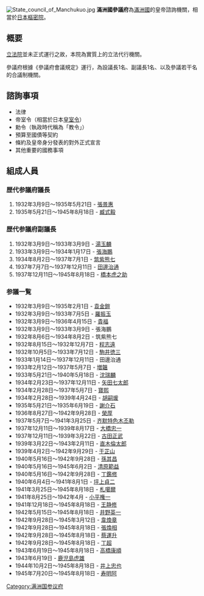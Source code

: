 [[File:State_council_of_Manchukuo.jpg|thumb]]
'''滿洲國參議府'''為[[滿洲國|滿洲國]]的皇帝諮詢機關，相當於[[日本樞密院|日本樞密院]]。

== 概要 ==
[[滿州國立法院|立法院]]並未正式運行之故，本院為實質上的立法代行機關。 

參議府根據《參議府會議規定》運行，為設議長1名、副議長1名、以及參議若干名的合議制機關。

==諮詢事項==
*法律
*帝室令（相當於日本[[皇室令|皇室令]]）
*勅令（執政時代稱為「教令」）
*預算至國債等契約
*條約及皇帝身分發表的對外正式宣言
*其他重要的國務事項

==組成人員==
===歴代参議府議長===
# 1932年3月9日～1935年5月21日 - [[張景惠|張景惠]]
# 1935年5月21日～1945年8月18日 - [[臧式毅|臧式毅]]

===歴代参議府副議長===
# 1932年3月9日～1933年3月9日 - [[湯玉麟|湯玉麟]]
# 1933年3月9日～1934年1月17日 - [[張海鵬|張海鵬]]
# 1934年8月2日～1937年7月1日 - [[筑紫熊七|筑紫熊七]]
# 1937年7月7日～1937年12月11日 - [[田邊治通|田邊治通]]
# 1937年12月11日～1945年8月18日 - [[橋本虎之助|橋本虎之助]]

===参議一覧===
*1932年3月9日～1935年2月1日 - [[袁金鎧|袁金鎧]]
*1932年3月9日～1933年7月5日 - [[羅振玉|羅振玉]]
*1932年3月9日～1936年4月15日 - [[贵福_(达斡尔族)|貴福]]
*1932年3月9日～1933年3月9日 - 張海鵬
*1932年8月6日～1934年8月2日 - 筑紫熊七
*1932年8月15日～1932年12月7日 - [[程志遠|程志遠]]
*1932年10月5日～1933年7月12日 - [[駒井徳三|駒井徳三]]
*1933年1月14日～1937年12月11日 - 田邊治通
*1933年2月12日～1937年5月7日 - [[増韞|増韞]]
*1933年5月21日～1940年5月18日 - [[沈瑞麟|沈瑞麟]]
*1934年2月23日～1937年12月11日 - [[矢田七太郎|矢田七太郎]]
*1934年2月28日～1937年5月7日 - [[宗室寶熙|寶熙]]
*1934年2月28日～1939年4月24日 - [[胡嗣瑗|胡嗣瑗]]
*1935年5月21日～1935年6月19日 - [[謝介石|謝介石]]
*1936年8月27日～1942年9月28日 - [[榮厚|榮厚]]
*1937年5月7日～1941年3月25日 - [[齐默特色木丕勒|齐默特色木丕勒]]
*1937年12月11日～1939年8月17日 - [[大橋忠一|大橋忠一]]
*1937年12月11日～1939年3月22日 - [[古田正武|古田正武]]
*1939年3月22日～1943年2月11日 - [[直木倫太郎|直木倫太郎]]
*1939年4月2日～1942年9月29日 - [[于芷山|于芷山]]
*1940年5月16日～1942年9月28日 - [[孫其昌|孫其昌]]
*1940年5月16日～1945年6月2日 - [[清原範益|清原範益]]
*1940年5月16日～1942年9月28日 - [[丁鑑修|丁鑑修]]
*1940年6月4日～1941年8月1日 - [[坪上貞二|坪上貞二]]
*1941年3月25日～1945年8月18日 - [[札噶爾|札噶爾]]
*1941年8月25日～1942年4月 - [[小平権一|小平権一]]
*1941年12月18日～1945年8月18日 - [[王静修|王静修]]
*1942年5月15日～1945年8月18日 - [[井野英一|井野英一]]
*1942年9月28日～1945年3月12日 - [[韋煥章|韋煥章]]
*1942年9月28日～1945年8月18日 - [[張煥相|張煥相]]
*1942年9月28日～1945年8月18日 - [[蔡運升|蔡運升]]
*1942年9月28日～1945年8月18日 - [[丁超|丁超]]
*1943年6月19日～1945年8月18日 - [[高橋康順|高橋康順]]
*1943年6月19日 - [[鹿児島虎雄|鹿児島虎雄]]
*1944年10月2日～1945年8月18日 - [[井上忠也|井上忠也]]
*1945年7月20日～1945年8月18日 - [[寿明阿|寿明阿]]

{{滿洲國政府機構}} 
[[Category:满洲国参议府|Category:满洲国参议府]]